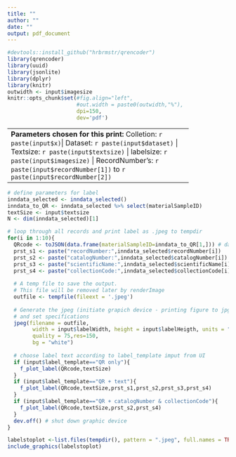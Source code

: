 ```yaml
---
title: ""
author: ""
date: ""
output: pdf_document
---
```


```r
#devtools::install_github("hrbrmstr/qrencoder")
library(qrencoder)
library(uuid)
library(jsonlite)
library(dplyr)
library(knitr)
outwidth <- input$imagesize
knitr::opts_chunk$set(#fig.align="left",
                      #out.width = paste0(outwidth,"%"),
                      dpi=150,
                      dev='pdf') 
```

----------------------------------------------------------
**Parameters chosen for this print:**
Colletion: `r paste(input$x)`|
Dataset: `r paste(input$dataset)` |
Textsize: `r paste(input$textsize)` |
labelsize: `r paste(input$imagesize)` |
RecordNumber's: `r paste(input$recordNumber[1])` to `r paste(input$recordNumber[2])`

----------------------------------------------------------

```r

# define parameters for label
inndata_selected <- inndata_selected()
inndata_to_QR <- inndata_selected %>% select(materialSampleID)
textSize <- input$textsize
N <- dim(inndata_selected)[1]

# loop through all records and print label as .jpeg to tempdir
for(i in 1:10){
  QRcode <- toJSON(data.frame(materialSampleID=inndata_to_QR[1,])) # data to QR code
  prst_s1 <- paste("recordNumber:",inndata_selected$recordNumber[i])
  prst_s2 <- paste("catalogNumber:",inndata_selected$catalogNumber[i])
  prst_s3 <- paste("scientificName:",inndata_selected$scientificName[i])
  prst_s4 <- paste("collectionCode:",inndata_selected$collectionCode[i])
      
  # A temp file to save the output.
  # This file will be removed later by renderImage
  outfile <- tempfile(fileext = '.jpeg')
      
  # Generate the jpeg (initiate grapich device - printing figure to jpg)
  # and set specifications
  jpeg(filename = outfile,
        width = input$labelWidth, height = input$labelHeigth, units = "mm", pointsize = 8,
        quality = 75,res=150,
        bg = "white")
    
  # choose label text according to label_template imput from UI
  if (input$label_template=="QR only"){
    f_plot_label(QRcode,textSize) 
  }
  if (input$label_template=="QR + text"){
    f_plot_label(QRcode,textSize,prst_s1,prst_s2,prst_s3,prst_s4) 
  }
  if (input$label_template=="QR + catalogNumber & collectionCode"){
    f_plot_label(QRcode,textSize,prst_s2,prst_s4) 
  }
  dev.off() # shut down graphic device 
}

labelstoplot <-list.files(tempdir(), pattern = ".jpeg", full.names = TRUE)
include_graphics(labelstoplot)

```

